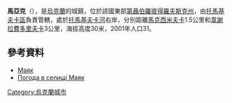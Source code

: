 {{coord|47|41|55|N|34|39|31|E|scale:30000_region:UA|display=title}}

'''馬亞克'''（{{lang-uk|Маяк}}），是[[烏克蘭|烏克蘭]]的城鎮，位於該國東部[[第聶伯羅彼得羅夫斯克州|第聶伯羅彼得羅夫斯克州]]，由[[托馬基夫卡區|托馬基夫卡區]]負責管轄，處於[[托馬基夫卡河|托馬基夫卡河]]右岸，分別距離[[馬克西米夫卡_(馬爾加涅茨)|馬克西米夫卡]]1.5公里和[[韋謝拉費多里夫卡|韋謝拉費多里夫卡]]3公里，海拔高度30米，2001年人口31。

==參考資料==
* [http://gska2.rada.gov.ua/pls/z7502/A005?rdat1=06.12.2007&rf7571=6640 Маяк]{{dead link|date=2018年5月 |bot=InternetArchiveBot |fix-attempted=yes }}
* [http://weather.in.ua/ua/dnepropetrovskaja/15294 Погода в селищі Маяк]

{{Ukraine-geo-stub}}
[[Category:烏克蘭城市|Category:烏克蘭城市]]